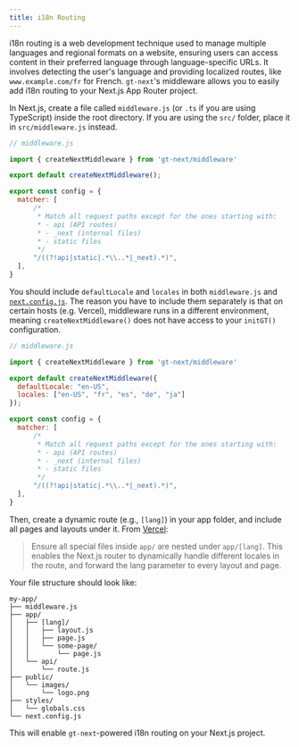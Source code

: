 ```yaml
---
title: i18n Routing
---
```


i18n routing is a web development technique used to manage multiple languages and regional formats on a website, ensuring users can access content in their preferred language through language-specific URLs. It involves detecting the user's language and providing localized routes, like `www.example.com/fr` for French. `gt-next`'s middleware allows you to easily add i18n routing to your Next.js App Router project.

In Next.js, create a file called `middleware.js` (or `.ts` if you are using TypeScript) inside the root directory. If you are using the `src/` folder, place it in `src/middleware.js` instead.

```js copy
// middleware.js

import { createNextMiddleware } from 'gt-next/middleware'

export default createNextMiddleware();

export const config = {
  matcher: [
      /*
       * Match all request paths except for the ones starting with:
       * - api (API routes)
       * - _next (internal files)
       * - static files
       */
      "/((?!api|static|.*\\..*|_next).*)",
  ],
}
```

You should include `defaultLocale` and `locales` in both `middleware.js` and [`next.config.js`](/gt-next/config). The reason you have to include them separately is that on certain hosts (e.g. Vercel), middleware runs in a different environment, meaning `createNextMiddleware()` does not have access to your `initGT()` configuration.

```js copy
// middleware.js

import { createNextMiddleware } from 'gt-next/middleware'

export default createNextMiddleware({
  defaultLocale: "en-US",
  locales: ["en-US", "fr", "es", "de", "ja"]
});

export const config = {
  matcher: [
      /*
       * Match all request paths except for the ones starting with:
       * - api (API routes)
       * - _next (internal files)
       * - static files
       */
      "/((?!api|static|.*\\..*|_next).*)",
  ],
}
```

Then, create a dynamic route (e.g., `[lang]`) in your app folder, and include all pages and layouts under it. From [Vercel](https://nextjs.org/docs/app/building-your-application/routing/internationalization#routing-overview):

> Ensure all special files inside `app/` are nested under `app/[lang]`. This enables the Next.js router to dynamically handle different locales in the route, and forward the lang parameter to every layout and page. 

Your file structure should look like:

```
my-app/
├── middleware.js
├── app/
│   ├── [lang]/
│   │   ├── layout.js
│   │   ├── page.js
│   │   └── some-page/
│   │       └── page.js
│   └── api/
│       └── route.js
├── public/
│   └── images/
│       └── logo.png
├── styles/
│   └── globals.css
└── next.config.js
```

This will enable `gt-next`-powered i18n routing on your Next.js project.